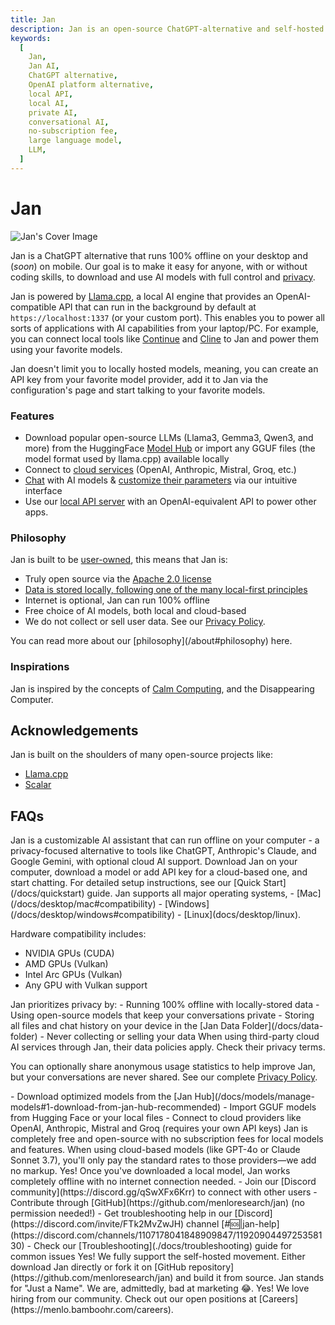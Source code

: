 ```yaml
---
title: Jan
description: Jan is an open-source ChatGPT-alternative and self-hosted AI platform - build and run AI on your own desktop or server.
keywords:
  [
    Jan,
    Jan AI,
    ChatGPT alternative,
    OpenAI platform alternative,
    local API,
    local AI,
    private AI,
    conversational AI,
    no-subscription fee,
    large language model,
    LLM,
  ]
---
```



# Jan

![Jan's Cover Image](./_assets/jan-app.png)


Jan is a ChatGPT alternative that runs 100% offline on your desktop and (*soon*) on mobile. Our goal is to
make it easy for anyone, with or without coding skills, to download and use AI models with full control and
[privacy](https://www.reuters.com/legal/legalindustry/privacy-paradox-with-ai-2023-10-31/).

Jan is powered by [Llama.cpp](https://github.com/ggerganov/llama.cpp), a local AI engine that provides an OpenAI-compatible
API that can run in the background by default at `https://localhost:1337` (or your custom port). This enables you to power all sorts of
applications with AI capabilities from your laptop/PC. For example, you can connect local tools like [Continue](https://jan.ai/docs/server-examples/continue-dev)
and [Cline](https://cline.bot/) to Jan and power them using your favorite models.

Jan doesn't limit you to locally hosted models, meaning, you can create an API key from your favorite model provider,
add it to Jan via the configuration's page and start talking to your favorite models.

### Features

- Download popular open-source LLMs (Llama3, Gemma3, Qwen3, and more) from the HuggingFace [Model Hub](./docs/models/manage-models.mdx)
or import any GGUF files (the model format used by llama.cpp) available locally
- Connect to [cloud services](/docs/remote-models/openai) (OpenAI, Anthropic, Mistral, Groq, etc.)
- [Chat](./docs/threads.mdx) with AI models & [customize their parameters](./docs/models/model-parameters.mdx) via our
intuitive interface
- Use our [local API server](https://jan.ai/api-reference) with an OpenAI-equivalent API to power other apps.

### Philosophy

Jan is built to be [user-owned](about#-user-owned), this means that Jan is:
- Truly open source via the [Apache 2.0 license](https://github.com/menloresearch/jan/blob/dev/LICENSE)
- [Data is stored locally, following one of the many local-first principles](https://www.inkandswitch.com/local-first)
- Internet is optional, Jan can run 100% offline
- Free choice of AI models, both local and cloud-based
- We do not collect or sell user data. See our [Privacy Policy](./privacy).

<Callout>
  You can read more about our [philosophy](/about#philosophy) here.
</Callout>

### Inspirations

Jan is inspired by the concepts of [Calm Computing](https://en.wikipedia.org/wiki/Calm_technology), and the Disappearing Computer.

## Acknowledgements

Jan is built on the shoulders of many open-source projects like:

- [Llama.cpp](https://github.com/ggerganov/llama.cpp/blob/master/LICENSE)
- [Scalar](https://github.com/scalar/scalar)

## FAQs

<FAQBox title="What is Jan?">
  Jan is a customizable AI assistant that can run offline on your computer - a privacy-focused alternative to tools like
  ChatGPT, Anthropic's Claude, and Google Gemini, with optional cloud AI support.
</FAQBox>

<FAQBox title="How do I get started with Jan?">
  Download Jan on your computer, download a model or add API key for a cloud-based one, and start chatting. For
  detailed setup instructions, see our [Quick Start](/docs/quickstart) guide.
</FAQBox>

<FAQBox title="Is Jan compatible with my system?">
  Jan supports all major operating systems,
  - [Mac](/docs/desktop/mac#compatibility)
  - [Windows](/docs/desktop/windows#compatibility)
  - [Linux](docs/desktop/linux).

  Hardware compatibility includes:
  - NVIDIA GPUs (CUDA)
  - AMD GPUs (Vulkan)
  - Intel Arc GPUs (Vulkan)
  - Any GPU with Vulkan support
</FAQBox>

<FAQBox title="How does Jan protect my privacy?">
  Jan prioritizes privacy by:
  - Running 100% offline with locally-stored data
  - Using open-source models that keep your conversations private
  - Storing all files and chat history on your device in the [Jan Data Folder](/docs/data-folder)
  - Never collecting or selling your data

  <Callout type="warning">
    When using third-party cloud AI services through Jan, their data policies apply. Check their privacy terms.
  </Callout>

  You can optionally share anonymous usage statistics to help improve Jan, but your conversations are never
  shared. See our complete [Privacy Policy](./docs/privacy).
</FAQBox>

<FAQBox title="What models can I use with Jan?">
  - Download optimized models from the [Jan Hub](/docs/models/manage-models#1-download-from-jan-hub-recommended)
  - Import GGUF models from Hugging Face or your local files
  - Connect to cloud providers like OpenAI, Anthropic, Mistral and Groq (requires your own API keys)
</FAQBox>

<FAQBox title="Is Jan really free? What's the catch?">
  Jan is completely free and open-source with no subscription fees for local models and features. When using cloud-based
  models (like GPT-4o or Claude Sonnet 3.7), you'll only pay the standard rates to those providers—we add no markup.
</FAQBox>

<FAQBox title="Can I use Jan offline?">
  Yes! Once you've downloaded a local model, Jan works completely offline with no internet connection needed.
</FAQBox>

<FAQBox title="How can I contribute or get community help?">
  - Join our [Discord community](https://discord.gg/qSwXFx6Krr) to connect with other users
  - Contribute through [GitHub](https://github.com/menloresearch/jan) (no permission needed!)
  - Get troubleshooting help in our [Discord](https://discord.com/invite/FTk2MvZwJH) channel [#🆘|jan-help](https://discord.com/channels/1107178041848909847/1192090449725358130)
  - Check our [Troubleshooting](./docs/troubleshooting) guide for common issues
</FAQBox>

<FAQBox title="Can I self-host Jan?">
  Yes! We fully support the self-hosted movement. Either download Jan directly or fork it on
  [GitHub repository](https://github.com/menloresearch/jan) and build it from source.
</FAQBox>

<FAQBox title="What does Jan stand for?">
  Jan stands for "Just a Name". We are, admittedly, bad at marketing 😂.
</FAQBox>

<FAQBox title="Are you hiring?">
  Yes! We love hiring from our community. Check out our open positions at [Careers](https://menlo.bamboohr.com/careers).
</FAQBox>
